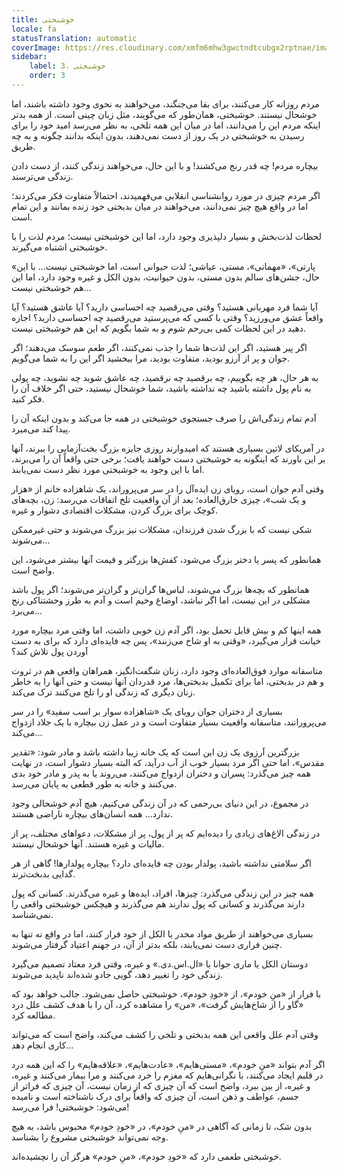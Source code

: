 ```yaml
---
title: خوشبختی
locale: fa
statusTranslation: automatic
coverImage: https://res.cloudinary.com/xmfm6mhw3gwctndtcubgx2rptnae/image/upload/v1741354419/small_cover_la_gran_rebelion_28716e29d2.webp
sidebar:
    label: 3. خوشبختی
    order: 3
---
```

مردم روزانه کار می‌کنند، برای بقا می‌جنگند، می‌خواهند به نحوی وجود داشته باشند، اما خوشحال نیستند. خوشبختی، همان‌طور که می‌گویند، مثل زبان چینی است. از همه بدتر اینکه مردم این را می‌دانند، اما در میان این همه تلخی، به نظر می‌رسد امید خود را برای رسیدن به خوشبختی در یک روز از دست نمی‌دهند، بدون اینکه بدانند چگونه و به چه طریق.

بیچاره مردم! چه قدر رنج می‌کشند! و با این حال، می‌خواهند زندگی کنند، از دست دادن زندگی می‌ترسند.

اگر مردم چیزی در مورد روانشناسی انقلابی می‌فهمیدند، احتمالاً متفاوت فکر می‌کردند؛ اما در واقع هیچ چیز نمی‌دانند، می‌خواهند در میان بدبختی خود زنده بمانند و این تمام است.

لحظات لذت‌بخش و بسیار دلپذیری وجود دارد، اما این خوشبختی نیست؛ مردم لذت را با خوشبختی اشتباه می‌گیرند.

«پارتی»، «مهمانی»، مستی، عیاشی؛ لذت حیوانی است، اما خوشبختی نیست... با این حال، جشن‌های سالم بدون مستی، بدون حیوانیت، بدون الکل و غیره وجود دارد، اما این هم خوشبختی نیست...

آیا شما فرد مهربانی هستید؟ وقتی می‌رقصید چه احساسی دارید؟ آیا عاشق هستید؟ آیا واقعاً عشق می‌ورزید؟ وقتی با کسی که می‌پرستید می‌رقصید چه احساسی دارید؟ اجازه دهید در این لحظات کمی بی‌رحم شوم و به شما بگویم که این هم خوشبختی نیست.

اگر پیر هستید، اگر این لذت‌ها شما را جذب نمی‌کنند، اگر طعم سوسک می‌دهند؛ اگر جوان و پر از آرزو بودید، متفاوت بودید، مرا ببخشید اگر این را به شما می‌گویم.

به هر حال، هر چه بگوییم، چه برقصید چه نرقصید، چه عاشق شوید چه نشوید، چه پولی به نام پول داشته باشید چه نداشته باشید، شما خوشحال نیستید، حتی اگر خلاف آن را فکر کنید.

آدم تمام زندگی‌اش را صرف جستجوی خوشبختی در همه جا می‌کند و بدون اینکه آن را پیدا کند می‌میرد.

در آمریکای لاتین بسیاری هستند که امیدوارند روزی جایزه بزرگ بخت‌آزمایی را ببرند، آنها بر این باورند که اینگونه به خوشبختی دست خواهند یافت؛ برخی حتی واقعاً آن را می‌برند، اما با این وجود به خوشبختی مورد نظر دست نمی‌یابند.

وقتی آدم جوان است، رویای زن ایده‌آل را در سر می‌پروراند، یک شاهزاده خانم از «هزار و یک شب»، چیزی خارق‌العاده؛ بعد از آن واقعیت تلخ اتفاقات می‌رسد: زن، بچه‌های کوچک برای بزرگ کردن، مشکلات اقتصادی دشوار و غیره.

شکی نیست که با بزرگ شدن فرزندان، مشکلات نیز بزرگ می‌شوند و حتی غیرممکن می‌شوند...

همانطور که پسر یا دختر بزرگ می‌شود، کفش‌ها بزرگتر و قیمت آنها بیشتر می‌شود، این واضح است.

همانطور که بچه‌ها بزرگ می‌شوند، لباس‌ها گران‌تر و گران‌تر می‌شوند؛ اگر پول باشد مشکلی در این نیست، اما اگر نباشد، اوضاع وخیم است و آدم به طرز وحشتناکی رنج می‌برد...

همه اینها کم و بیش قابل تحمل بود، اگر آدم زن خوبی داشت، اما وقتی مرد بیچاره مورد خیانت قرار می‌گیرد، «وقتی به او شاخ می‌زنند»، پس چه فایده‌ای دارد که برای به دست آوردن پول تلاش کند؟

متاسفانه موارد فوق‌العاده‌ای وجود دارد، زنان شگفت‌انگیز، همراهان واقعی هم در ثروت و هم در بدبختی، اما برای تکمیل بدبختی‌ها، مرد قدردان آنها نیست و حتی آنها را به خاطر زنان دیگری که زندگی او را تلخ می‌کنند ترک می‌کند.

بسیاری از دختران جوان رویای یک «شاهزاده سوار بر اسب سفید» را در سر می‌پرورانند، متاسفانه واقعیت بسیار متفاوت است و در عمل زن بیچاره با یک جلاد ازدواج می‌کند...

بزرگترین آرزوی یک زن این است که یک خانه زیبا داشته باشد و مادر شود: «تقدیر مقدس»، اما حتی اگر مرد بسیار خوب از آب درآید، که البته بسیار دشوار است، در نهایت همه چیز می‌گذرد: پسران و دختران ازدواج می‌کنند، می‌روند یا به پدر و مادر خود بدی می‌کنند و خانه به طور قطعی به پایان می‌رسد.

در مجموع، در این دنیای بی‌رحمی که در آن زندگی می‌کنیم، هیچ آدم خوشحالی وجود ندارد... همه انسان‌های بیچاره ناراضی هستند.

در زندگی الاغ‌های زیادی را دیده‌ایم که پر از پول، پر از مشکلات، دعواهای مختلف، پر از مالیات و غیره هستند. آنها خوشحال نیستند.

اگر سلامتی نداشته باشید، پولدار بودن چه فایده‌ای دارد؟ بیچاره پولدارها! گاهی از هر گدایی بدبخت‌ترند.

همه چیز در این زندگی می‌گذرد: چیزها، افراد، ایده‌ها و غیره می‌گذرند. کسانی که پول دارند می‌گذرند و کسانی که پول ندارند هم می‌گذرند و هیچکس خوشبختی واقعی را نمی‌شناسد.

بسیاری می‌خواهند از طریق مواد مخدر یا الکل از خود فرار کنند، اما در واقع نه تنها به چنین فراری دست نمی‌یابند، بلکه بدتر از آن، در جهنم اعتیاد گرفتار می‌شوند.

دوستان الکل یا ماری جوانا یا «ال.اس.دی.» و غیره، وقتی فرد معتاد تصمیم می‌گیرد زندگی خود را تغییر دهد، گویی جادو شده‌اند ناپدید می‌شوند.

با فرار از «منِ خودم»، از «خودِ خودم»، خوشبختی حاصل نمی‌شود. جالب خواهد بود که «گاو را از شاخ‌هایش گرفت»، «من» را مشاهده کرد، آن را با هدف کشف علل درد مطالعه کرد.

وقتی آدم علل واقعی این همه بدبختی و تلخی را کشف می‌کند، واضح است که می‌تواند کاری انجام دهد...

اگر آدم بتواند «منِ خودم»، «مستی‌هایم»، «عادت‌هایم»، «علاقه‌هایم» را که این همه درد در قلبم ایجاد می‌کنند، با نگرانی‌هایم که مغزم را خرد می‌کنند و مرا بیمار می‌کنند و غیره، و غیره، از بین ببرد، واضح است که آن چیزی که از زمان نیست، آن چیزی که فراتر از جسم، عواطف و ذهن است، آن چیزی که واقعاً برای درک ناشناخته است و نامیده می‌شود: خوشبختی! فرا می‌رسد!

بدون شک، تا زمانی که آگاهی در «منِ خودم»، در «خودِ خودم» محبوس باشد، به هیچ وجه نمی‌تواند خوشبختی مشروع را بشناسد.

خوشبختی طعمی دارد که «خودِ خودم»، «منِ خودم» هرگز آن را نچشیده‌اند.

